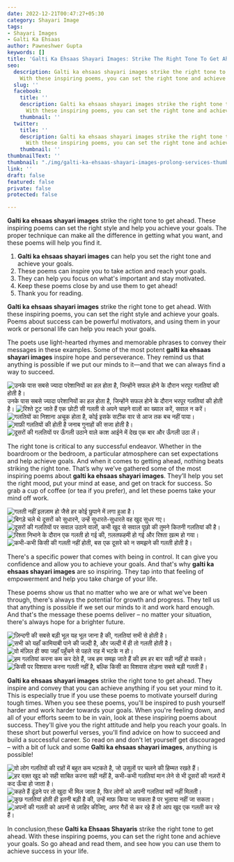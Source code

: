 ```yaml
---
date: 2022-12-21T00:47:27+05:30
category: Shayari Image
tags:
- Shayari Images
- Galti Ka Ehsaas
author: Pawneshwer Gupta
keywords: []
title: 'Galti Ka Ehsaas Shayari Images: Strike The Right Tone To Get Ahead'
seo:
  description: Galti ka ehsaas shayari images strike the right tone to get ahead.
    With these inspiring poems, you can set the right tone and achieve your goals.
  slug: ''
  facebook:
    title: ''
    description: Galti ka ehsaas shayari images strike the right tone to get ahead.
      With these inspiring poems, you can set the right tone and achieve your goals.
    thumbnail: ''
  twitter:
    title: ''
    description: Galti ka ehsaas shayari images strike the right tone to get ahead.
      With these inspiring poems, you can set the right tone and achieve your goals.
    thumbnail: ''
thumbnailText: ''
thumbnail: "./img/galti-ka-ehsaas-shayari-images-prolong-services-thumbs.jpg"
link: ''
draft: false
featured: false
private: false
protected: false

---
```

**Galti ka ehsaas shayari images** strike the right tone to get ahead. These inspiring poems can set the right style and help you achieve your goals. The proper technique can make all the difference in getting what you want, and these poems will help you find it.

1. **Galti ka ehsaas shayari images** can help you set the right tone and achieve your goals.
2. These poems can inspire you to take action and reach your goals.
3. They can help you focus on what's important and stay motivated.
4. Keep these poems close by and use them to get ahead!
5. Thank you for reading.

**Galti ka ehsaas shayari images** strike the right tone to get ahead. With these inspiring poems, you can set the right style and achieve your goals. Poems about success can be powerful motivators, and using them in your work or personal life can help you reach your goals.

The poets use light-hearted rhymes and memorable phrases to convey their messages in these examples. Some of the most potent **galti ka ehsaas shayari images** inspire hope and perseverance. They remind us that anything is possible if we put our minds to it—and that we can always find a way to succeed.

![उनके पास सबसे ज्यादा परेशानियों का हल होता है, जिन्होंने सफल होने के दौरान भरपूर गलतियां की होती है।](./img/galti-ka-ehsaas-shayari-images-1.jpg "उनके पास सबसे ज्यादा परेशानियों का हल होता है, जिन्होंने सफल होने के दौरान भरपूर गलतियां की होती है।")
उनके पास सबसे ज्यादा परेशानियों का हल होता है, जिन्होंने सफल होने के दौरान भरपूर गलतियां की होती है।
![रिश्ते टूट जाते हैं एक छोटी सी गलती से अपने चाहने वालों का ख्याल करें, सवाल न करें।](./img/galti-ka-ehsaas-shayari-images-2.jpg "रिश्ते टूट जाते हैं एक छोटी सी गलती से अपने चाहने वालों का ख्याल करें, सवाल न करें।")
![गलतियों का निशाना अचूक होता है, कोई इसके सटीक वार से आज तक बच नहीं पाया।](./img/galti-ka-ehsaas-shayari-images-3.jpg "गलतियों का निशाना अचूक होता है, कोई इसके सटीक वार से आज तक बच नहीं पाया।")
![माफ़ी गलतियों की होती है जनाब गुनाहों की सजा होती है।](./img/galti-ka-ehsaas-shayari-images-4.jpg "माफ़ी गलतियों की होती है जनाब गुनाहों की सजा होती है।")
![दूसरों की गलतियों पर ऊँगली उठाने वाले काश आईने में देख एक बार और ऊँगली उठा लें।](./img/galti-ka-ehsaas-shayari-images-5.jpg "दूसरों की गलतियों पर ऊँगली उठाने वाले काश आईने में देख एक बार और ऊँगली उठा लें।")

The right tone is critical to any successful endeavor. Whether in the boardroom or the bedroom, a particular atmosphere can set expectations and help achieve goals. And when it comes to getting ahead, nothing beats striking the right tone. That’s why we’ve gathered some of the most inspiring poems about **galti ka ehsaas shayari images**. They’ll help you set the right mood, put your mind at ease, and get on track for success. So grab a cup of coffee (or tea if you prefer), and let these poems take your mind off work.

![गलती नहीं इलज़ाम हो जैसे हर कोई छुपाने में लगा हुआ है।](./img/galti-ka-ehsaas-shayari-images-6.jpg "गलती नहीं इलज़ाम हो जैसे हर कोई छुपाने में लगा हुआ है।")
![बिगड़े चले थे दूसरों को सुधारने, उन्हें सुधारते-सुधारते वह खुद सुधर गए।](./img/galti-ka-ehsaas-shayari-images-7.jpg "बिगड़े चले थे दूसरों को सुधारने, उन्हें सुधारते-सुधारते वह खुद सुधर गए।")
![दूसरों की गलतियों पर सवाल उठाने वालों, कभी खुद से सवाल पूछो की तुमने कितनी गलतियां की है।](./img/galti-ka-ehsaas-shayari-images-8.jpg "दूसरों की गलतियों पर सवाल उठाने वालों, कभी खुद से सवाल पूछो की तुमने कितनी गलतियां की है।")
![रिश्ता निभाने के दौरान एक गलती हो गई की, ग़लतफहमी हो गई और रिश्ता ख़त्म हो गया।](./img/galti-ka-ehsaas-shayari-images-9.jpg "रिश्ता निभाने के दौरान एक गलती हो गई की, ग़लतफहमी हो गई और रिश्ता ख़त्म हो गया।")
![कभी-कभी किसी की गलती नहीं होती, बस एक दूसरे को न समझने की गलती होती है।](./img/galti-ka-ehsaas-shayari-images-10.jpg "कभी-कभी किसी की गलती नहीं होती, बस एक दूसरे को न समझने की गलती होती है।")

There's a specific power that comes with being in control. It can give you confidence and allow you to achieve your goals. And that's why **galti ka ehsaas shayari images** are so inspiring. They tap into that feeling of empowerment and help you take charge of your life.

These poems show us that no matter who we are or what we've been through, there's always the potential for growth and progress. They tell us that anything is possible if we set our minds to it and work hard enough. And that's the message these poems deliver – no matter your situation, there's always hope for a brighter future.

![ज़िन्दगी की सबसे बड़ी भूल यह भूल जाना है की, गलतियां सभी से होती है।](./img/galti-ka-ehsaas-shayari-images-11.jpg "ज़िन्दगी की सबसे बड़ी भूल यह भूल जाना है की, गलतियां सभी से होती है।")
![सभी को यहाँ कामियाबी पाने की जल्दी है, और जल्दी में ही तो गलती होती है।](./img/galti-ka-ehsaas-shayari-images-12.jpg "सभी को यहाँ कामियाबी पाने की जल्दी है, और जल्दी में ही तो गलती होती है।")
![वो मंज़िल ही क्या जहाँ पहुँचने से पहले राह में भटके न हो।](./img/galti-ka-ehsaas-shayari-images-13.jpg "वो मंज़िल ही क्या जहाँ पहुँचने से पहले राह में भटके न हो।")
![हम गलतियां करना कम कर देते हैं, जब हम समझ जाते हैं की हम हर बार सही नहीं हो सकते।](./img/galti-ka-ehsaas-shayari-images-14.jpg "हम गलतियां करना कम कर देते हैं, जब हम समझ जाते हैं की हम हर बार सही नहीं हो सकते।")
![किसी पर विशवास करना गलती नहीं है, बल्कि किसी का विशवास तोड़ना सबसे बड़ी गलती हैं।](./img/galti-ka-ehsaas-shayari-images-15.jpg "किसी पर विशवास करना गलती नहीं है, बल्कि किसी का विशवास तोड़ना सबसे बड़ी गलती हैं।")

**Galti ka ehsaas shayari images** strike the right tone to get ahead. They inspire and convey that you can achieve anything if you set your mind to it. This is especially true if you use these poems to motivate yourself during tough times. When you see these poems, you'll be inspired to push yourself harder and work harder towards your goals.
When you're feeling down, and all of your efforts seem to be in vain, look at these inspiring poems about success. They'll give you the right attitude and help you reach your goals. In these short but powerful verses, you'll find advice on how to succeed and build a successful career. So read on and don't let yourself get discouraged – with a bit of luck and some **Galti ka ehsaas shayari images**, anything is possible!

![वो लोग गलतियों की राहों में बहुत कम भटकते है, जो उसूलों पर चलने की हिम्मत रखते हैं।](./img/galti-ka-ehsaas-shayari-images-16.jpg "वो लोग गलतियों की राहों में बहुत कम भटकते है, जो उसूलों पर चलने की हिम्मत रखते हैं।")
![हर वक़्त खुद को सही साबित करना सही नहीं है, कभी-कभी गलतियां मान लेने से भी दूसरों की नज़रों में कद ऊँचा हो जाता है।](./img/galti-ka-ehsaas-shayari-images-17.jpg "हर वक़्त खुद को सही साबित करना सही नहीं है, कभी-कभी गलतियां मान लेने से भी दूसरों की नज़रों में कद ऊँचा हो जाता है।")
![कहते हैं ढूंढने पर तो खुदा भी मिल जाता है, फिर लोगों को अपनी गलतियां क्यों नहीं मिलती।](./img/galti-ka-ehsaas-shayari-images-18.jpg "कहते हैं ढूंढने पर तो खुदा भी मिल जाता है, फिर लोगों को अपनी गलतियां क्यों नहीं मिलती।")
![कुछ गलतियां होती ही इतनी बड़ी है की, उन्हें माफ़ किया जा सकता है पर भुलाया नहीं जा सकता।](./img/galti-ka-ehsaas-shayari-images-19.jpg "कुछ गलतियां होती ही इतनी बड़ी है की, उन्हें माफ़ किया जा सकता है पर भुलाया नहीं जा सकता।")
![अपनों की गलती को अपनों से ज़ाहिर कीजिए, अगर गैरों से कर रहे हैं तो आप खुद एक गलती कर रहे हैं।](./img/galti-ka-ehsaas-shayari-images-20.jpg "अपनों की गलती को अपनों से ज़ाहिर कीजिए, अगर गैरों से कर रहे हैं तो आप खुद एक गलती कर रहे हैं।")

In conclusion,these **Galti ka Ehsaas Shayaris** strike the right tone to get ahead. With these inspiring poems, you can set the right tone and achieve your goals. So go ahead and read them, and see how you can use them to achieve success in your life.
